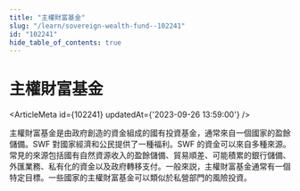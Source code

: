 ```yaml
---
title: "主權財富基金"
slug: "/learn/sovereign-wealth-fund--102241"
id: "102241"
hide_table_of_contents: true
---
```



# 主權財富基金

<ArticleMeta id={102241} updatedAt={'2023-09-26 13:59:00'} />
<div className='border-solid border-b border-t-0 my-4 border-[var(--ifm-color-gray-300)]' />

主權財富基金是由政府創造的資金組成的國有投資基金，通常來自一個國家的盈餘儲備。SWF 對國家經濟和公民提供了一種福利。SWF 的資金可以來自多種來源。常見的來源包括國有自然資源收入的盈餘儲備、貿易順差、可能積累的銀行儲備、外匯業務、私有化的資金以及政府轉移支付。一般來説，主權財富基金通常有一個特定目標。一些國家的主權財富基金可以類似於私營部門的風險投資。
